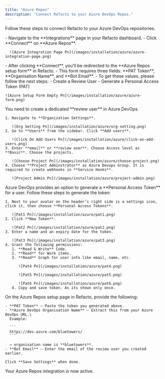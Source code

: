 ```yaml
---
title: "Azure Repos"
description: "Connect Refacto to your Azure DevOps Repos."
---
```


Follow these steps to connect Refacto to your Azure DevOps repositories.

<Steps>
  <Step title="Go to Integrations" icon="window">
    - Navigate to the **Integrations** page in your Refacto dashboard.
    - Click **Connect** on **Azure Repos**.

      ![Azure Integration Page Pn](/images/installation/azure/azure-integration-page.png)
  </Step>
  <Step title="Open Azure Repos Setup Form" icon="clipboard-list">
    - After clicking **Connect**, you’ll be redirected to the **Azure Repos setup form** in Refacto.
    - This form requires three fields: **PAT Token**, **Organisation Name**, and **Bot Email**.
    - To get these values, please follow the next steps:
      - Create a Review User
      - Generate a Personal Access Token (PAT)

    ![Azure Setup Form Empty Pn](/images/installation/azure/azure-form.png)
  </Step>
  <Step title="Create a Review User" icon="user">
    You need to create a dedicated **review user** in Azure DevOps.

    1. Navigate to **Organization Settings**.

       ![Org Setting Pn](/images/installation/azure/org-setting.png)
    2. Go to **Users** from the sidebar. Click **Add users**.

       ![Click On Add Users Pn](/images/installation/azure/click-on-add-users.png)
    3. Enter **email** or **review user**. Choose Access level as **Basic**. Choose the projects.

       ![Choose Project Pn](/images/installation/azure/choose-project.png)
    4. Choose **Project Adminstrator** as Azure Devops Group. It is required to create webhooks in **Service Hooks**.

       ![Project Admin Pn](/images/installation/azure/project-admin.png)
  </Step>
  <Step title="Generate a Personal Access Token (PAT)" icon="key">
    Azure DevOps provides an option to generate a **Personal Access Token** for a user. Follow these steps to generate the token:

    1. Next to your avatar on the header’s right side is a settings icon, click it, then choose **Personal Access Tokens**.

       ![Pat1 Pn](/images/installation/azure/pat1.png)
    2. Click **New Token**.

       ![Pat2 Pn](/images/installation/azure/pat2.png)
    3. Enter a name and an expiry date for the token.

       ![Pat3 Pn](/images/installation/azure/pat3.png)
    4. Grant the following permissions:
       1. **Read & Write** Code.
       2. **Read** for Work items.
       3. **Read** Graph for user info like email, name, etc.

          ![Pat4 Pn](/images/installation/azure/pat4.png)

          ![Pat5 Pn](/images/installation/azure/pat5.png)

          ![Pat6 Pn](/images/installation/azure/pat6.png)
       4. Copy and save token. As its shown only once.
  </Step>
  <Step title="Fill in the Setup Form" icon="check">
    On the Azure Repos setup page in Refacto, provide the following:

    - **PAT Token** – Paste the token you generated above.
    - **Azure DevOps Organisation Name** – Extract this from your Azure DevOps URL.\
      Example:

      ```
      https://dev.azure.com/bluetowers/
      ```

      → organisation name is **bluetowers**.
    - **Bot Email** – Enter the email of the review user you created earlier.

    Click **Save Settings** when done.
  </Step>
  <Step title="Done" icon="party-horn">
    Your Azure Repos integration is now active.
  </Step>
</Steps>